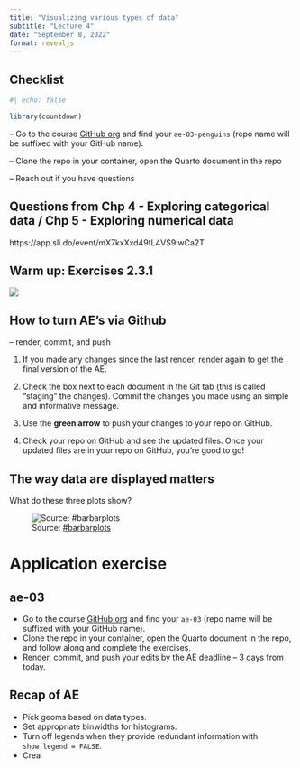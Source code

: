 ```yaml
---
title: "Visualizing various types of data"
subtitle: "Lecture 4"
date: "September 8, 2022"
format: revealjs
---
```



## Checklist 

```r
#| echo: false

library(countdown)
```

-- Go to the course [GitHub org](https://github.com/sta199-f22-2) and find your `ae-03-penguins` (repo name will be suffixed with your GitHub name).

--   Clone the repo in your container, open the Quarto document in the repo

-- Reach out if you have questions

## Questions from Chp 4 - Exploring categorical data / Chp 5 - Exploring numerical data

https://app.sli.do/event/mX7kxXxd49tL4VS9iwCa2T

## Warm up: Exercises 2.3.1

![](images/03-Grammer-of-Graphics/what'swrong.png){fig-align="center"}

## How to turn AE's via Github

-- render, commit, and push

1.  If you made any changes since the last render, render again to get the final version of the AE.

2.  Check the box next to each document in the Git tab (this is called "staging" the changes). Commit the changes you made using an simple and informative message.

3.  Use the **green arrow** to push your changes to your repo on GitHub.

4.  Check your repo on GitHub and see the updated files. Once your updated files are in your repo on GitHub, you're good to go!


## **The way data are displayed matters**

::: question
What do these three plots show?
:::

![Source: [#barbarplots](https://cogtales.wordpress.com/2016/06/06/congratulations-barbarplots/)](images/04-Visualizing-various-types-of-data/barplots.png){fig-alt="Three representations of the same data: Bar plot of means, box plots, histograms." fig-align="center"}

# Application exercise

## ae-03
-   Go to the course [GitHub org](https://github.com/sta199-f22-2) and find your `ae-03` (repo name will be suffixed with your GitHub name).
-   Clone the repo in your container, open the Quarto document in the repo, and follow along and complete the exercises.
-   Render, commit, and push your edits by the AE deadline -- 3 days from today.

## Recap of AE {.smaller}

-   Pick geoms based on data types.
-   Set appropriate binwidths for histograms.
-   Turn off legends when they provide redundant information with `show.legend = FALSE`.
-   Crea